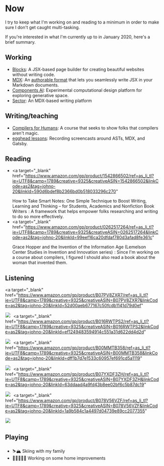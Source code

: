 
# Now

I try to keep what I'm working on and reading to a minimum in order
to make sure I don't get caught multi-tasking.

If you're interested in what I'm currently up to in January 2020,
here's a brief summary.

## Working

- [Blocks](https://blocks-ui.com): A JSX-based page builder for creating beautiful websites without writing code.
- [MDX](https://mdxjs.com): An [authorable format](/authorable-format) that lets you seamlessly write JSX in your Markdown documents.
- [Components AI](https://components.ai): Experimental computational design platform for exploring generative space.
- [Sector](https://sector.tools): An MDX-based writing platform

## Writing/teaching

- [Compilers for Humans](https://compilersforhumans.com): A course that seeks to show folks that compilers aren't magic.
- [egghead lessons](https://egghead.io/instructors/john-otander): Recording screencasts around ASTs, MDX, and Gatsby.

## Reading

- <a
    target="_blank"
    href="https://www.amazon.com/gp/product/1542866502/ref=as_li_tl?ie=UTF8&camp=1789&creative=9325&creativeASIN=1542866502&linkCode=as2&tag=johno-20&linkId=590d6bdef8b2366bd0b518033296c270"
  >
    How to Take Smart Notes: One Simple Technique to Boost Writing, Learning and
    Thinking – for Students, Academics and Nonfiction Book Writers
  </a>
  <img
    src="//ir-na.amazon-adsystem.com/e/ir?t=johno-20&l=am2&o=1&a=1542866502"
    width="1"
    height="1"
    border="0"
    alt=""
    style="border:none !important; margin:0px !important;"
  />:
  A framework that helps empower folks researching and writing to do so more effectively.
- <a
    target="_blank"
    href="https://www.amazon.com/gp/product/0262517264/ref=as_li_tl?ie=UTF8&camp=1789&creative=9325&creativeASIN=0262517264&linkCode=as2&tag=johno-20&linkId=99eef16ca20dfdaf780d3afad8fe361c"
  >
    Grace Hopper and the Invention of the Information Age (Lemelson Center
    Studies in Invention and Innovation series)
  </a>
  <img
    src="//ir-na.amazon-adsystem.com/e/ir?t=johno-20&l=am2&o=1&a=0262517264"
    width="1"
    height="1"
    border="0"
    alt=""
    style="border:none !important; margin:0px !important;"
  />:
  Since I'm working on a course about compilers, I figured I should also read a book about the woman that invented them.

## Listening

<a
  target="_blank"
  href="https://www.amazon.com/gp/product/B07PV8ZXR7/ref=as_li_tl?ie=UTF8&camp=1789&creative=9325&creativeASIN=B07PV8ZXR7&linkCode=as2&tag=johno-20&linkId=52d00aeb677167c50fcdb1141d79d0ef"
>
  <img
    border="0"
    src="//ws-na.amazon-adsystem.com/widgets/q?_encoding=UTF8&MarketPlace=US&ASIN=B07PV8ZXR7&ServiceVersion=20070822&ID=AsinImage&WS=1&Format=_SL250_&tag=johno-20"
    style="border: thin solid #fafafa;"
  />
</a>
<img
  src="//ir-na.amazon-adsystem.com/e/ir?t=johno-20&l=am2&o=1&a=B07PV8ZXR7"
  width="1"
  height="1"
  border="0"
  alt=""
  style="border:none !important; margin:0px !important;"
/>
<a
  target="_blank"
  href="https://www.amazon.com/gp/product/B016RWTPS2/ref=as_li_tl?ie=UTF8&camp=1789&creative=9325&creativeASIN=B016RWTPS2&linkCode=as2&tag=johno-20&linkId=ef1249483594914c551a31d622dd4d2d"
>
  <img
    border="0"
    src="//ws-na.amazon-adsystem.com/widgets/q?_encoding=UTF8&MarketPlace=US&ASIN=B016RWTPS2&ServiceVersion=20070822&ID=AsinImage&WS=1&Format=_SL250_&tag=johno-20"
    style="border: thin solid #fafafa;"
  />
</a>
<img
  src="//ir-na.amazon-adsystem.com/e/ir?t=johno-20&l=am2&o=1&a=B016RWTPS2"
  width="1"
  height="1"
  border="0"
  alt=""
  style="border:none !important; margin:0px !important;"
/>
<a
  target="_blank"
  href="https://www.amazon.com/gp/product/B00MMTB358/ref=as_li_tl?ie=UTF8&camp=1789&creative=9325&creativeASIN=B00MMTB358&linkCode=as2&tag=johno-20&linkId=dff1b7d7e1533c60957ef691cd5a1119"
>
  <img
    border="0"
    src="//ws-na.amazon-adsystem.com/widgets/q?_encoding=UTF8&MarketPlace=US&ASIN=B00MMTB358&ServiceVersion=20070822&ID=AsinImage&WS=1&Format=_SL250_&tag=johno-20"
    style="border: thin solid #fafafa;"
  />
</a>
<img
  src="//ir-na.amazon-adsystem.com/e/ir?t=johno-20&l=am2&o=1&a=B00MMTB358"
  width="1"
  height="1"
  border="0"
  alt=""
  style="border:none !important; margin:0px !important;"
/>
<a
  target="_blank"
  href="https://www.amazon.com/gp/product/B07YXDF3ZH/ref=as_li_tl?ie=UTF8&camp=1789&creative=9325&creativeASIN=B07YXDF3ZH&linkCode=as2&tag=johno-20&linkId=63ddaad4a9fd43b8ee02bf6c5b87dc19"
>
  <img
    border="0"
    src="//ws-na.amazon-adsystem.com/widgets/q?_encoding=UTF8&MarketPlace=US&ASIN=B07YXDF3ZH&ServiceVersion=20070822&ID=AsinImage&WS=1&Format=_SL250_&tag=johno-20"
    style="border: thin solid #fafafa;"
  />
</a>
<img
  src="//ir-na.amazon-adsystem.com/e/ir?t=johno-20&l=am2&o=1&a=B07YXDF3ZH"
  width="1"
  height="1"
  border="0"
  alt=""
  style="border:none !important; margin:0px !important;"
/>
<a
  target="_blank"
  href="https://www.amazon.com/gp/product/B078V56VZF/ref=as_li_tl?ie=UTF8&camp=1789&creative=9325&creativeASIN=B078V56VZF&linkCode=as2&tag=johno-20&linkId=1a9b584c1a4497d04739e89cc2077355"
>
  <img
    border="0"
    src="//ws-na.amazon-adsystem.com/widgets/q?_encoding=UTF8&MarketPlace=US&ASIN=B078V56VZF&ServiceVersion=20070822&ID=AsinImage&WS=1&Format=_SL250_&tag=johno-20"
    style="border: thin solid #fafafa;"
  />
</a>
<img
  src="//ir-na.amazon-adsystem.com/e/ir?t=johno-20&l=am2&o=1&a=B078V56VZF"
  width="1"
  height="1"
  border="0"
  alt=""
  style="border:none !important; margin:0px !important;"
/>

## Playing

- ⛷🏔 Skiing with my family
- 🏡👨‍👩‍👧‍👦 Working on some home improvements
